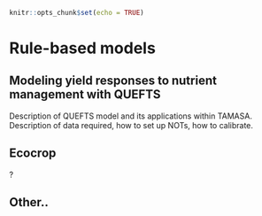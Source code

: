 ```r
knitr::opts_chunk$set(echo = TRUE)
```

# Rule-based models

## Modeling yield responses to nutrient management with QUEFTS 

Description of QUEFTS model and its applications within TAMASA. Description of data required, how to set up NOTs, how to calibrate.


## Ecocrop 
?

## Other..